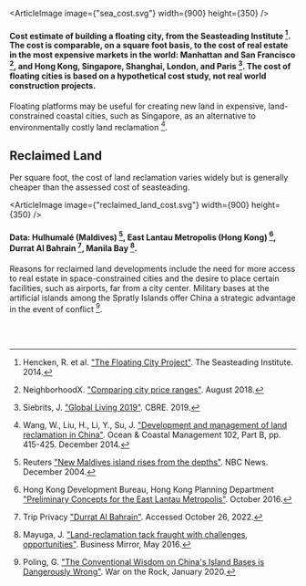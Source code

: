 
<OceanCities />


<div className={`${site}-background-gradient`}>


<ArticleImage image={"sea_cost.svg"} width={900} height={350} />
#### Cost estimate of building a floating city, from the Seasteading Institute [^{"Hencken2014"}]. The cost is comparable, on a square foot basis, to the cost of real estate in the most expensive markets in the world: Manhattan and San Francisco [^{"NeighborhoodX2017"}], and Hong Kong, Singapore, Shanghai, London, and Paris [^{"Siebrits2019"}]. The cost of floating cities is based on a hypothetical cost study, not real world construction projects.

[^{"Hencken2014"}]: Hencken, R. et al. ["The Floating City Project"](http://www.seasteading.org/wp-content/uploads/2015/12/Floating-City-Project-Report-4_25_2014.pdf). The Seasteading Institute. 2014.
[^{"NeighborhoodX2017"}]: NeighborhoodX. ["Comparing city price ranges"](http://www.neighborhoodx.com/landlording_data?value=median&city=Comparing%20city%20price%20ranges_consolidated_August2018). August 2018.
[^{"Siebrits2019"}]: Siebrits, J. ["Global Living 2019"](https://www.cbreresidential.com/uk/en-GB/content/global-living-2019). CBRE. 2019.

Floating platforms may be useful for creating new land in expensive, land-constrained coastal cities, such as Singapore, as an alternative to environmentally costly land reclamation [^{"wangW2014"}].

[^{"wangW2014"}]: Wang, W., Liu, H., Li, Y., Su, J. ["Development and management of land reclamation in China"](https://www.sciencedirect.com/science/article/abs/pii/S0964569114000696). Ocean & Coastal Management 102, Part B, pp. 415-425. December 2014.

<FloatingUrbanDevSolution />

## Reclaimed Land

Per square foot, the cost of land reclamation varies widely but is generally cheaper than the assessed cost of seasteading.

<ArticleImage image={"reclaimed_land_cost.svg"} width={900} height={350} />
#### Data: Hulhumalé (Maldives) [^{"rl1"}], East Lantau Metropolis (Hong Kong) [^{"rl2"}], Durrat Al Bahrain [^{"rl3"}], Manila Bay [^{"rl4"}].

Reasons for reclaimed land developments include the need for more access to real estate in space-constrained cities and the desire to place certain facilities, such as airports, far from a city center. Military bases at the artificial islands among the Spratly Islands offer China a strategic advantage in the event of conflict [^{"spratly"}].

[^{"rl1"}]: Reuters ["New Maldives island rises from the depths"](https://www.nbcnews.com/id/wbna6712832). NBC News. December 2004.

[^{"rl2"}]: Hong Kong Development Bureau, Hong Kong Planning Department ["Preliminary Concepts for the East Lantau Metropolis"](https://www.pland.gov.hk/pland_en/p_study/comp_s/hk2030plus/document/ELM_EN.pdf). October 2016.

[^{"rl3"}]: Trip Privacy ["Durrat Al Bahrain"](https://tripprivacy.com/durrat-al-bahrain/). Accessed October 26, 2022.

[^{"rl4"}]: Mayuga, J. ["Land-reclamation tack fraught with challenges, opportunities"](https://businessmirror.com.ph/2016/05/17/land-reclamation-tack-fraught-with-challenges-opportunities/). Business Mirror, May 2016.

[^{"spratly"}]: Poling, G. ["The Conventional Wisdom on China's Island Bases is Dangerously Wrong"](https://warontherocks.com/2020/01/the-conventional-wisdom-on-chinas-island-bases-is-dangerously-wrong/). War on the Rock, January 2020.

<br></br>
</div>
